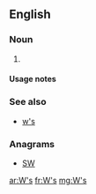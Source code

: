 {{also|ws|WS|Ws|ws.|.ws|w's}}
==English==

===Noun===
{{head|en|noun plural form}}

# {{plural of|W|lang=en}}

====Usage notes====
{{U:en:plurals of letters}}

===See also===
* [[w's]]

===Anagrams===
* [[SW#English|SW]]

[[ar:W's]]
[[fr:W's]]
[[mg:W's]]